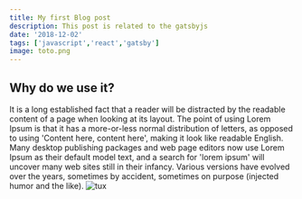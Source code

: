 ```yaml
---
title: My first Blog post
description: This post is related to the gatsbyjs
date: '2018-12-02'
tags: ['javascript','react','gatsby']
image: toto.png
---
```


## Why do we use it?

It is a long established fact that a reader will be distracted by the readable content of a page when looking at its layout. The point of using Lorem Ipsum is that it has a more-or-less normal distribution of letters, as opposed to using 'Content here, content here', making it look like readable English. Many desktop publishing packages and web page editors now use Lorem Ipsum as their default model text, and a search for 'lorem ipsum' will uncover many web sites still in their infancy. Various versions have evolved over the years, sometimes by accident, sometimes on purpose (injected humor and the like).
![tux](tux.png)